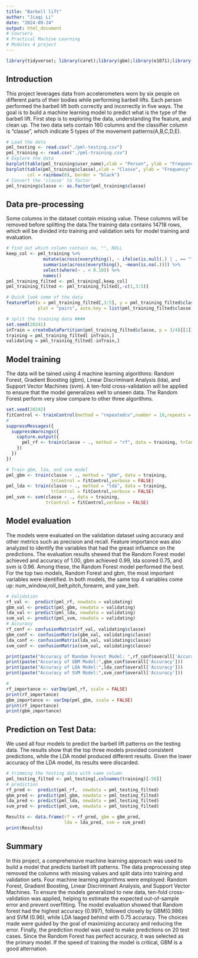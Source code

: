 ```yaml
---
title: "Barbell lift"
author: "Jiaqi Li"
date: "2024-09-24"
output: html_document
# Coursera
# Practical Machine Learning
# Modules 4 project
---
```


```r
library(tidyverse); library(caret);library(gbm);library(e1071);library(randomForest)
```

## Introduction
  This project leverages data from accelerometers worn by six people on different parts of their bodies while performing barbell lifts. Each person performed the barbell lift both correctly and incorrectly in five ways. The goal is to build a machine learning model to predict what is the type of the barbell lift.
  First step is to exploring the data, understanding the feature, and clean up. The two data sets contain 160 columns and the classifier column is "classe", which indicate 5 types of the movement patterns(A,B,C,D,E). 


```r
# Load the data
pml_testing <- read.csv("./pml-testing.csv")
pml_training <- read.csv("./pml-training.csv")
# Explore the data
barplot(table(pml_training$user_name),xlab = "Person", ylab = "Frequency",col = rainbow(6), border = "black")
barplot(table(pml_training$classe),xlab = "Classe", ylab = "Frequency",
        col = rainbow(6), border = "black")
# Convert the 'classe' to factor
pml_training$classe <- as.factor(pml_training$classe)
```

## Data pre-processing
  Some columns in the dataset contain missing value. These columns will be removed before splitting the data.The training data contains 14718 rows, which will be divided into training and validation sets for model training and evaluation.

```r
# find out which column contain na, "", NULL
keep_col <- pml_training %>% 
              mutate(across(everything(), ~ ifelse(is.null(.) | . == "", NA, .))) %>%
              summarise(across(everything(), ~mean(is.na(.)))) %>%
              select(where(~ . < 0.10)) %>%
              names()
pml_training_filted <- pml_training[,keep_col]
pml_training_filted <- pml_training_filted[,-c(1,3:5)]

# Quick look some of the data
featurePlot(x = pml_training_filted[,3:5], y = pml_training_filted$classe,
            plot = "pairs", auto.key = list(pml_training_filted$classe))

# split the training data ####
set.seed(20241)
inTrain = createDataPartition(pml_training_filted$classe, p = 3/4)[[1]]
training = pml_training_filted[ inTrain,]
validating = pml_training_filted[-inTrain,]
```

## Model training
  The data will be tained using 4 machine learning algorithms: Random Forest, Gradient Boosting (gbm), Linear Discriminant Analysis (lda), and Support Vector Machines (svm). A ten-fold cross-validation will be applied to ensure that the model generalizes well to unseen data.
  The Random Forest perform very slow compare to other three algorithms.
  
```r
set.seed(20242)
fitControl <- trainControl(method = "repeatedcv",number = 10,repeats = 3, verboseIter = FALSE)
# 
suppressMessages({
  suppressWarnings({
    capture.output({
      pml_rf <- train(classe ~ ., method = "rf", data = training, trControl = fitControl, verbose = FALSE)
    })
  })
})

```

```r
# Train gbm, lda, and svm model
pml_gbm <- train(classe ~ ., method = "gbm", data = training,
                 trControl = fitControl,verbose = FALSE)
pml_lda <- train(classe ~ ., method = "lda", data = training,
                 trControl = fitControl,verbose = FALSE)
pml_svm <- svm(classe ~ ., data = training,
               trControl = fitControl,verbose = FALSE)
```
## Model evaluation
  The models were evaluated on the validation dataset using accuracy and other metrics such as precision and recall. Feature importance was also analyzed to identify the variables that had the greast influence on the predictions.
  The evaluation results shewed that the Random Forest model achieved and accuracy of 1.00, gbm achieved 0.99, lda scored 0.75, and svm is 0.96. Among these, the Random Forest model performed the best.
  For the top two models, Random Forest and gbm, the most important variables were identified. In both models, the same top 4 variables come up: num_window,roll_belt,pitch_forearm, and yaw_belt. 
  
```r
# Validation
rf_val <-  predict(pml_rf, newdata = validating)
gbm_val <- predict(pml_gbm, newdata = validating)
lda_val <- predict(pml_lda, newdata = validating)
svm_val <- predict(pml_svm, newdata = validating)
# Accuracy
rf_conf <- confusionMatrix(rf_val, validating$classe)
gbm_conf <- confusionMatrix(gbm_val, validating$classe)
lda_conf <- confusionMatrix(lda_val, validating$classe)
svm_conf <- confusionMatrix(svm_val, validating$classe)

print(paste("Accuracy of Random Forest Model: ",rf_conf$overall['Accuracy']))
print(paste("Accuracy of GBM Model:",gbm_conf$overall['Accuracy']))
print(paste("Accuracy of LDA Model:",lda_conf$overall['Accuracy']))
print(paste("Accuracy of SVM Model:",svm_conf$overall['Accuracy']))

#
rf_importance <- varImp(pml_rf, scale = FALSE)
print(rf_importance)
gbm_importance <- varImp(pml_gbm, scale = FALSE)
print(rf_importance)
print(gbm_importance)
```
## Prediction on Test Data:
  We used all four models to predict the barbell lift patterns on the testing data. The results show that the top three models provided consistent predictions, while the LDA model produced different results. Given the lower accuracy of the LDA model, its results were discarded.
```r
# trimming the testing data with same column
pml_testing_filted <- pml_testing[,colnames(training)[-56]]
# prediction
rf_pred <-  predict(pml_rf,  newdata = pml_testing_filted)
gbm_pred <- predict(pml_gbm, newdata = pml_testing_filted)
lda_pred <- predict(pml_lda, newdata = pml_testing_filted)
svm_pred <- predict(pml_svm, newdata = pml_testing_filted)

Results <- data.frame(rf = rf_pred, gbm = gbm_pred,
                      lda = lda_pred, svm = svm_pred)
print(Results)
```
## Summary
  In this project, a comprehensive machine learning approach was used to build a model that predicts barbell lift patterns. The data preprocessing step removed the columns with missing values and split data into training and validation sets. Four machine learning algorithms were employed: Random Forest, Gradient Boosting, Linear Discriminant Analysis, and Support Vector Machines. To ensure the models generalized to new data, ten-fold cross-validation was applied, helping to estimate the expected out-of-sample error and prevent overfitting.
  The model evaluation showed that Random forest had the highest accuracy (0.997), followed closely by GBM(0.986) and SVM (0.96), while LDA laaged behind with 0.75 accuracy. The choices made were guided by the goal of maximizing accuracy and reducing the error. Finally, the prediction model was used to make predictions on 20 test cases. Since the Random Forest has perfect accuracy, it was selected as the primary model. If the speed of training the model is critical, GBM is a good alternation.






